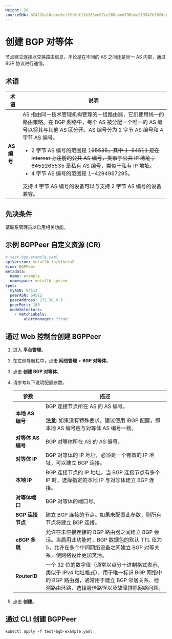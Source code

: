 ```yaml
---
weight: 20
sourceSHA: b2422ba10aeec6cff5f8ef11b203ee07ce168e4ed796bec913542b5024c690a8
---
```


# 创建 BGP 对等体

节点建立连接以交换路由信息，不论是在不同的 AS 之间还是同一 AS 内部，通过 BGP 协议进行通信。

## 术语

| 术语          | 说明                                                                                                                                                                                                                                                                                                                                                                                                                                                                                                                                                                                                                     |
| ------------- | -------------------------------------------------------------------------------------------------------------------------------------------------------------------------------------------------------------------------------------------------------------------------------------------------------------------------------------------------------------------------------------------------------------------------------------------------------------------------------------------------------------------------------------------------------------------------------------------------------------------------- |
| **AS 编号**   | AS 指由同一技术管理机构管理的一组路由器，它们使用统一的路由策略。在 BGP 网络中，每个 AS 被分配一个唯一的 AS 编号以将其与其他 AS 区分开。AS 编号分为 2 字节 AS 编号和 4 字节 AS 编号。 <ul><li>2 字节 AS 编号的范围是 1~~65535，其中 1-64511 是在 Internet 上注册的公共 AS 编号，类似于公共 IP 地址；64512~~65535 是私有 AS 编号，类似于私有 IP 地址。</li><li>4 字节 AS 编号的范围是 1\~4294967295。</li></ul> 支持 4 字节 AS 编号的设备可以与支持 2 字节 AS 编号的设备兼容。 |

## 先决条件

请联系管理员以启用相关功能。

## 示例 BGPPeer 自定义资源 (CR)

```yaml
# test-bgb-example.yaml
apiVersion: metallb.io/v1beta2
kind: BGPPeer
metadata:
  name: example
  namespace: metallb-system
spec:
  myASN: 64512
  peerASN: 64512
  peerAddress: 172.30.0.3
  peerPort: 180
  nodeSelectors:
    - matchLabels:
        alertmanager: "true"
```

## 通过 Web 控制台创建 BGPPeer

1. 进入 **平台管理**。

2. 在左侧导航栏中，点击 **网络管理** > **BGP 对等体**。

3. 点击 **创建 BGP 对等体**。

4. 请参考以下说明配置参数。

   | 参数                   | 描述                                                                                                                                                                                                                                                                                                    |
   | ---------------------- | ------------------------------------------------------------------------------------------------------------------------------------------------------------------------------------------------------------------------------------------------------------------------------------------------------- |
   | **本地 AS 编号**       | BGP 连接节点所在 AS 的 AS 编号。<br /><br /><b>注意</b>: 如果没有特殊要求，建议使用 IBGP 配置，即本地 AS 编号应与对等体 AS 编号一致。                                                                                                                       |
   | **对等体 AS 编号**     | BGP 对等体所在 AS 的 AS 编号。                                                                                                                                                                                                                                                                         |
   | **对等体 IP**          | BGP 对等体的 IP 地址，必须是一个有效的 IP 地址，可以建立 BGP 连接。                                                                                                                                                                                                                                      |
   | **本地 IP**            | BGP 连接节点的 IP 地址。当 BGP 连接节点有多个 IP 时，选择指定的本地 IP 与对等体建立 BGP 连接。                                                                                                                                                                                                    |
   | **对等体端口**         | BGP 对等体的端口号。                                                                                                                                                                                                                                                                                   |
   | **BGP 连接节点**       | 建立 BGP 连接的节点。如果未配置此参数，则所有节点将建立 BGP 连接。                                                                                                                                                                                                                                     |
   | **eBGP 多跳**          | 允许在未直接连接的 BGP 路由器之间建立 BGP 会话。当启用此功能时，BGP 数据包的默认 TTL 值为 5，允许在多个中间网络设备之间建立 BGP 对等关系，使网络设计更加灵活。                                                                                              |
   | **RouterID**           | 一个 32 位的数字值（通常以点分十进制格式表示，类似于 IPv4 地址格式），用于唯一标识 BGP 网络中的 BGP 路由器，通常用于建立 BGP 邻居关系、检测路由环路、选择最佳路径以及故障排除网络问题。 |

5. 点击 **创建**。

## 通过 CLI 创建 BGPPeer

```shell
kubectl apply -f test-bgb-example.yaml
```
